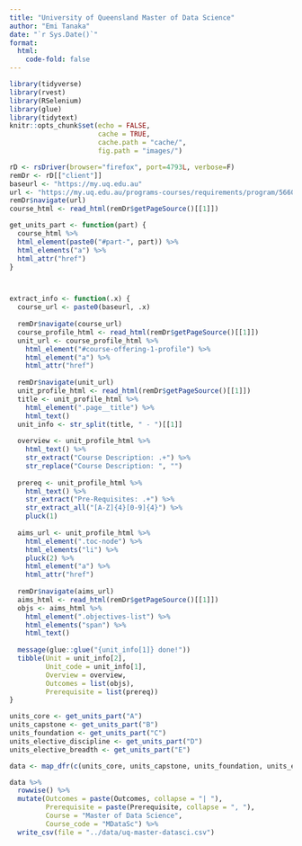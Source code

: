 ```yaml
---
title: "University of Queensland Master of Data Science"
author: "Emi Tanaka"
date: "`r Sys.Date()`"
format: 
  html: 
    code-fold: false
---
```



```r
library(tidyverse)
library(rvest)
library(RSelenium)
library(glue)
library(tidytext)
knitr::opts_chunk$set(echo = FALSE,
                      cache = TRUE,
                      cache.path = "cache/",
                      fig.path = "images/")

```


```r
rD <- rsDriver(browser="firefox", port=4793L, verbose=F)
remDr <- rD[["client"]]
baseurl <- "https://my.uq.edu.au"
url <- "https://my.uq.edu.au/programs-courses/requirements/program/5660/2021"
remDr$navigate(url)
course_html <- read_html(remDr$getPageSource()[[1]])

get_units_part <- function(part) {
  course_html %>% 
  html_element(paste0("#part-", part)) %>% 
  html_elements("a") %>% 
  html_attr("href")
}



extract_info <- function(.x) {
  course_url <- paste0(baseurl, .x)
  
  remDr$navigate(course_url)
  course_profile_html <- read_html(remDr$getPageSource()[[1]])
  unit_url <- course_profile_html %>% 
    html_element("#course-offering-1-profile") %>% 
    html_element("a") %>% 
    html_attr("href")
  
  remDr$navigate(unit_url)
  unit_profile_html <- read_html(remDr$getPageSource()[[1]])
  title <- unit_profile_html %>% 
    html_element(".page__title") %>% 
    html_text()
  unit_info <- str_split(title, " - ")[[1]]
  
  overview <- unit_profile_html %>% 
    html_text() %>% 
    str_extract("Course Description: .+") %>% 
    str_replace("Course Description: ", "")
  
  prereq <- unit_profile_html %>% 
    html_text() %>% 
    str_extract("Pre-Requisites: .+") %>% 
    str_extract_all("[A-Z]{4}[0-9]{4}") %>% 
    pluck(1)
  
  aims_url <- unit_profile_html %>% 
    html_element(".toc-node") %>% 
    html_elements("li") %>% 
    pluck(2) %>% 
    html_element("a") %>% 
    html_attr("href")
  
  remDr$navigate(aims_url)
  aims_html <- read_html(remDr$getPageSource()[[1]])
  objs <- aims_html %>% 
    html_element(".objectives-list") %>% 
    html_elements("span") %>% 
    html_text()
  
  message(glue::glue("{unit_info[1]} done!"))
  tibble(Unit = unit_info[2],
         Unit_code = unit_info[1],
         Overview = overview,
         Outcomes = list(objs),
         Prerequisite = list(prereq))
}

units_core <- get_units_part("A")
units_capstone <- get_units_part("B")
units_foundation <- get_units_part("C")
units_elective_discipline <- get_units_part("D")
units_elective_breadth <- get_units_part("E")

data <- map_dfr(c(units_core, units_capstone, units_foundation, units_elective_discipline, units_elective_breadth), extract_info)

data %>% 
  rowwise() %>% 
  mutate(Outcomes = paste(Outcomes, collapse = "| "),
         Prerequisite = paste(Prerequisite, collapse = ", "),
         Course = "Master of Data Science",
         Course_code = "MDataSc") %>% 
  write_csv(file = "../data/uq-master-datasci.csv")

```

